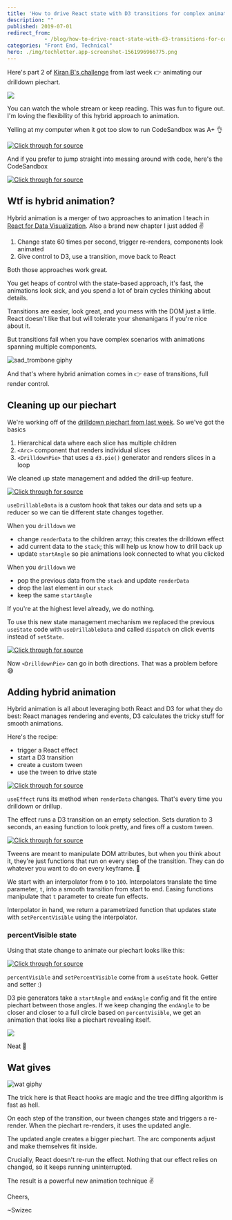 ```yaml
---
title: 'How to drive React state with D3 transitions for complex animation'
description: ""
published: 2019-07-01
redirect_from: 
            - /blog/how-to-drive-react-state-with-d3-transitions-for-complex-animation/swizec/9143
categories: "Front End, Technical"
hero: ./img/techletter.app-screenshot-1561996966775.png
---
```


Here's part 2 of [Kiran B's challenge](https://swizec.com/blog/a-drilldown-piechart-with-react-and-d3/swizec/9140) from last week 👉 animating our drilldown piechart.

![](./img/ygw2Esu.gif)

You can watch the whole stream or keep reading. This was fun to figure out. I'm loving the flexibility of this hybrid approach to animation.

Yelling at my computer when it got too slow to run CodeSandbox was A+ 👌

[![Click through for source](./img/techletter.app-screenshot-1561996966775.png)](https://www.youtube.com/watch?v=LmAFUmmsRyE)

And if you prefer to jump straight into messing around with code, here's the CodeSandbox

[![Click through for source](./img/techletter.app-screenshot-1561996982609.png)](https://codesandbox.io/s/drilldown-piechart-in-react-and-d3-d62y5)

## Wtf is hybrid animation?

Hybrid animation is a merger of two approaches to animation I teach in [React for Data Visualization](https://reactfordataviz.com). Also a brand new chapter I just added ✌️

1.  Change state 60 times per second, trigger re-renders, components look animated
2.  Give control to D3, use a transition, move back to React

Both those approaches work great.

You get heaps of control with the state-based approach, it's fast, the animations look sick, and you spend a lot of brain cycles thinking about details.

Transitions are easier, look great, and you mess with the DOM just a little. React doesn't like that but will tolerate your shenanigans if you're nice about it.

But transitions fail when you have complex scenarios with animations spanning multiple components.

![sad_trombone giphy](./img/media-3oriOaivTEk4PotVEQ-giphy.gif)

And that's where hybrid animation comes in 👉 ease of transitions, full render control.

## Cleaning up our piechart

We're working off of the [drilldown piechart from last week](https://swizec.com/blog/a-drilldown-piechart-with-react-and-d3/swizec/9140). So we've got the basics

1.  Hierarchical data where each slice has multiple children
2.  `<Arc>` component that renders individual slices
3.  `<DrilldownPie>` that uses a `d3.pie()` generator and renders slices in a loop

We cleaned up state management and added the drill-up feature.

[![Click through for source](./img/techletter.app-screenshot-1561996984642.png)](https://carbon.now.sh/?bg=rgba(255,255,255,1)&t=seti&l=javascript&ds=true&wc=true&wa=true&pv=48px&ph=32px&ln=false&code=function%20useDrillableData(data)%20%7B%0A%20%20const%20initialState%20%3D%20%7B%0A%20%20%20%20renderData%3A%20data%2C%0A%20%20%20%20stack%3A%20%5B%5D%2C%0A%20%20%20%20startAngle%3A%200%0A%20%20%7D%3B%0A%0A%20%20return%20useReducer((state%2C%20action)%20%3D%3E%20%7B%0A%20%20%20%20switch%20(action.type)%20%7B%0A%20%20%20%20%20%20case%20%22drilldown%22%3A%0A%20%20%20%20%20%20%20%20return%20%7B%0A%20%20%20%20%20%20%20%20%20%20renderData%3A%20state.renderData%5Baction.index%5D.children%2C%0A%20%20%20%20%20%20%20%20%20%20stack%3A%20%5B...state.stack%2C%20state.renderData%5D%2C%0A%20%20%20%20%20%20%20%20%20%20startAngle%3A%20action.startAngle%0A%20%20%20%20%20%20%20%20%7D%3B%0A%20%20%20%20%20%20case%20%22drillup%22%3A%0A%20%20%20%20%20%20%20%20if%20(state.stack.length%20%3E%200)%20%7B%0A%20%20%20%20%20%20%20%20%20%20return%20%7B%0A%20%20%20%20%20%20%20%20%20%20%20%20renderData%3A%20state.stack.slice(-1)%5B0%5D%2C%0A%20%20%20%20%20%20%20%20%20%20%20%20stack%3A%20state.stack.slice(0%2C%20-1)%2C%0A%20%20%20%20%20%20%20%20%20%20%20%20startAngle%3A%20state.startAngle%0A%20%20%20%20%20%20%20%20%20%20%7D%3B%0A%20%20%20%20%20%20%20%20%7D%20else%20%7B%0A%20%20%20%20%20%20%20%20%20%20return%20state%3B%0A%20%20%20%20%20%20%20%20%7D%0A%20%20%20%20%20%20default%3A%0A%20%20%20%20%20%20%20%20return%20state%3B%0A%20%20%20%20%7D%0A%20%20%7D%2C%20initialState)%3B%0A%7D)

`useDrillableData` is a custom hook that takes our data and sets up a reducer so we can tie different state changes together.

When you `drilldown` we

-   change `renderData` to the children array; this creates the drilldown effect
-   add current data to the `stack`; this will help us know how to drill back up
-   update `startAngle` so pie animations look connected to what you clicked

When you `drilldown` we

-   pop the previous data from the `stack` and update `renderData`
-   drop the last element in our `stack`
-   keep the same `startAngle`

If you're at the highest level already, we do nothing.

To use this new state management mechanism we replaced the previous `useState` code with `useDrillableData` and called `dispatch` on click events instead of `setState`.

[![Click through for source](./img/techletter.app-screenshot-1561996964164.png)](https://carbon.now.sh/?bg=rgba(255,255,255,1)&t=seti&l=javascript&ds=true&wc=true&wa=true&pv=48px&ph=32px&ln=false&code=const%20DrilldownPie%20%3D%20(%7B%20data%2C%20x%2C%20y%20%7D)%20%3D%3E%20%7B%0A%20%20const%20%5B%7B%20renderData%2C%20startAngle%20%7D%2C%20dispatch%5D%20%3D%20useDrillableData(data)%3B%0A%20%20%0A%20%20%2F%2F%20...%0A%20%20%0A%20%20function%20drilldown(%7B%20startAngle%2C%20index%20%7D)%20%7B%0A%20%20%20%20dispatch(%7B%20type%3A%20%22drilldown%22%2C%20index%2C%20startAngle%20%7D)%3B%0A%20%20%7D%0A%0A%20%20function%20drillup()%20%7B%0A%20%20%20%20dispatch(%7B%20type%3A%20%22drillup%22%20%7D)%3B%0A%20%20%7D)

Now `<DrilldownPie>` can go in both directions. That was a problem before 😅

## Adding hybrid animation

Hybrid animation is all about leveraging both React and D3 for what they do best: React manages rendering and events, D3 calculates the tricky stuff for smooth animations.

Here's the recipe:

-   trigger a React effect
-   start a D3 transition
-   create a custom tween
-   use the tween to drive state

[![Click through for source](./img/techletter.app-screenshot-1561996963872.png)](https://carbon.now.sh/?bg=rgba(255,255,255,1)&t=seti&l=javascript&ds=true&wc=true&wa=true&pv=48px&ph=32px&ln=false&code=%20%20useEffect(()%20%3D%3E%20%7B%0A%20%20%20%20d3.selection()%0A%20%20%20%20%20%20.transition(%22pie-reveal%22)%0A%20%20%20%20%20%20.duration(3000)%0A%20%20%20%20%20%20.ease(d3.easeSinInOut)%0A%20%20%20%20%20%20.tween(%22percentVisible%22%2C%20()%20%3D%3E%20%7B%0A%20%20%20%20%20%20%20%20const%20percentInterpolate%20%3D%20d3.interpolate(0%2C%20100)%3B%0A%20%20%20%20%20%20%20%20return%20t%20%3D%3E%20setPercentVisible(percentInterpolate(t))%3B%0A%20%20%20%20%20%20%7D)%3B%0A%20%20%7D%2C%20%5BrenderData%5D)%3B)

`useEffect` runs its method when `renderData` changes. That's every time you drilldown or drillup.

The effect runs a D3 transition on an empty selection. Sets duration to 3 seconds, an easing function to look pretty, and fires off a custom tween.

[![Click through for source](./img/techletter.app-screenshot-1561996963200.png)](https://carbon.now.sh/?bg=rgba(255,255,255,1)&t=seti&l=javascript&ds=true&wc=true&wa=true&pv=48px&ph=32px&ln=false&code=()%20%3D%3E%20%7B%0A%09const%20percentInterpolate%20%3D%20d3.interpolate(0%2C%20100)%3B%0A%09return%20t%20%3D%3E%20setPercentVisible(percentInterpolate(t))%3B%0A%7D)

Tweens are meant to manipulate DOM attributes, but when you think about it, they're just functions that run on every step of the transition. They can do whatever you want to do on every keyframe. 🤔

We start with an interpolator from `0` to `100`. Interpolators translate the time parameter, `t`, into a smooth transition from start to end. Easing functions manipulate that `t` parameter to create fun effects.

Interpolator in hand, we return a parametrized function that updates state with `setPercentVisible` using the interpolator.

### percentVisible state

Using that state change to animate our piechart looks like this:

[![Click through for source](./img/techletter.app-screenshot-1561996980269.png)](https://carbon.now.sh/?bg=rgba(255,255,255,1)&t=seti&l=javascript&ds=true&wc=true&wa=true&pv=48px&ph=32px&ln=false&code=%20%20const%20%5BpercentVisible%2C%20setPercentVisible%5D%20%3D%20useState(0)%3B%0A%0A%20%20const%20pie%20%3D%20d3%0A%20%20%20%20.pie()%0A%20%20%20%20.startAngle(startAngle)%0A%20%20%20%20.endAngle(startAngle%20%2B%20percentVisible%20*%20Math.PI%20*%202)%0A%20%20%20%20.value(d%20%3D%3E%20d.value)%3B)

`percentVisible` and `setPercentVisible` come from a `useState` hook. Getter and setter :)

D3 pie generators take a `startAngle` and `endAngle` config and fit the entire piechart between those angles. If we keep changing the `endAngle` to be closer and closer to a full circle based on `percentVisible`, we get an animation that looks like a piechart revealing itself.

![](./img/ygw2Esu.gif)

Neat 🤘

## Wat gives

![wat giphy](./img/media-3WmWdBzqveXaE-giphy.gif)

The trick here is that React hooks are magic and the tree diffing algorithm is fast as hell.

On each step of the transition, our tween changes state and triggers a re-render. When the piechart re-renders, it uses the updated angle.

The updated angle creates a bigger piechart. The arc components adjust and make themselves fit inside.

Crucially, React doesn't re-run the effect. Nothing that our effect relies on changed, so it keeps running uninterrupted.

The result is a powerful new animation technique ✌️

Cheers,

~Swizec
